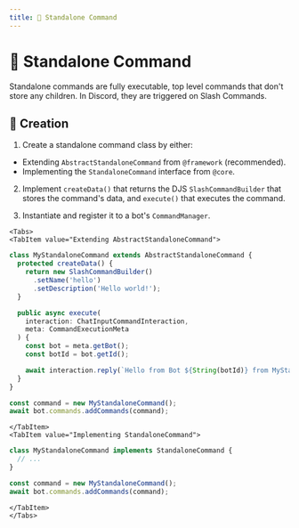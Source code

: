 ```yaml
---
title: ️🚀 Standalone Command
---
```


# ️🚀 Standalone Command


Standalone commands are fully executable, top level commands that don't store any children. In Discord, they are
triggered on Slash Commands.

## 👷 Creation

1. Create a standalone command class by either:

* Extending `AbstractStandaloneCommand` from `@framework` (recommended).
* Implementing the `StandaloneCommand` interface from `@core`.

2. Implement `createData()` that returns the DJS `SlashCommandBuilder` that stores the command's data, and `execute()` that executes the command.

3. Instantiate and register it to a bot's `CommandManager`.

```mdx-code-block
<Tabs>
<TabItem value="Extending AbstractStandaloneCommand">
```

```ts
class MyStandaloneCommand extends AbstractStandaloneCommand {
  protected createData() {
    return new SlashCommandBuilder()
      .setName('hello')
      .setDescription('Hello world!');
  }

  public async execute(
    interaction: ChatInputCommandInteraction,
    meta: CommandExecutionMeta
  ) {
    const bot = meta.getBot();
    const botId = bot.getId();

    await interaction.reply(`Hello from Bot ${String(botId)} from MyStandaloneCommand!`);
  }
}

const command = new MyStandaloneCommand();
await bot.commands.addCommands(command);
```

```mdx-code-block
</TabItem>
<TabItem value="Implementing StandaloneCommand">
```

```ts
class MyStandaloneCommand implements StandaloneCommand {
  // ...
}

const command = new MyStandaloneCommand();
await bot.commands.addCommands(command);
```

```mdx-code-block
</TabItem>
</Tabs>
```

